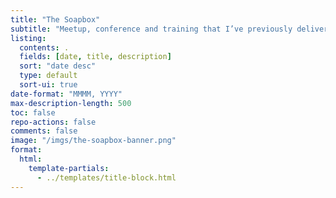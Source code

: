 ```yaml
---
title: "The Soapbox"
subtitle: "Meetup, conference and training that I’ve previously delivered."
listing:
  contents: .
  fields: [date, title, description]
  sort: "date desc"
  type: default
  sort-ui: true
date-format: "MMMM, YYYY"
max-description-length: 500
toc: false
repo-actions: false
comments: false
image: "/imgs/the-soapbox-banner.png"
format:
  html:
    template-partials:
      - ../templates/title-block.html
---
```

